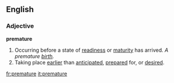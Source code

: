 ==English==
===Adjective===
'''premature'''
#Occurring before a state of [[readiness]] or [[maturity]] has arrived. ''A premature [[birth]].''
#Taking place [[earlier]] than [[anticipated]], [[prepared]] for, or [[desired]].

[[fr:premature]]
[[it:premature]]